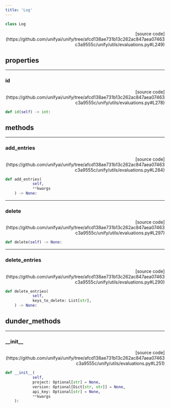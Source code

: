 ```yaml
---
title: 'Log'
---
```


```python
class Log
```

<p align="right">[source code](https://github.com/unifyai/unify/tree/afcd138ae731b13c262ac847aea07463c3a9555c/unify/utils/evaluations.py#L249)</p>



## properties

---

### id

<p align="right">[source code](https://github.com/unifyai/unify/tree/afcd138ae731b13c262ac847aea07463c3a9555c/unify/utils/evaluations.py#L278)</p>

```python
def id(self) -> int:
```



## methods

---

### add\_entries

<p align="right">[source code](https://github.com/unifyai/unify/tree/afcd138ae731b13c262ac847aea07463c3a9555c/unify/utils/evaluations.py#L284)</p>

```python
def add_entries(
            self,
            **kwargs
    ) -> None:
```



---

### delete

<p align="right">[source code](https://github.com/unifyai/unify/tree/afcd138ae731b13c262ac847aea07463c3a9555c/unify/utils/evaluations.py#L297)</p>

```python
def delete(self) -> None:
```



---

### delete\_entries

<p align="right">[source code](https://github.com/unifyai/unify/tree/afcd138ae731b13c262ac847aea07463c3a9555c/unify/utils/evaluations.py#L290)</p>

```python
def delete_entries(
            self,
            keys_to_delete: List[str],
    ) -> None:
```



## dunder_methods

---

### \_\_init\_\_

<p align="right">[source code](https://github.com/unifyai/unify/tree/afcd138ae731b13c262ac847aea07463c3a9555c/unify/utils/evaluations.py#L251)</p>

```python
def __init__(
            self,
            project: Optional[str] = None,
            version: Optional[Dict[str, str]] = None,
            api_key: Optional[str] = None,
            **kwargs
    ):
```

